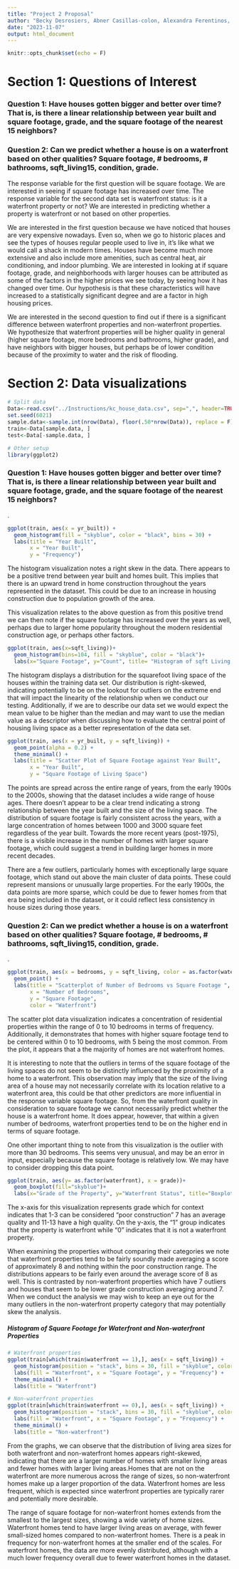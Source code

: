```yaml
---
title: "Project 2 Proposal"
author: "Becky Desrosiers, Abner Casillas-colon, Alexandra Ferentinos, John Le"
date: "2023-11-07"
output: html_document
---
```


```r
knitr::opts_chunk$set(echo = F)
```



# Section 1: Questions of Interest

### Question 1: Have houses gotten bigger and better over time? That is, is there a linear relationship between year built and square footage, grade, and the square footage of the nearest 15 neighbors?

### Question 2: Can we predict whether a house is on a waterfront based on other qualities? Square footage, # bedrooms, # bathrooms, sqft_living15, condition, grade.


The response variable for the first question will be square footage. We are interested in seeing if square footage has increased over time. The response variable for the second data set is waterfront status: is it a waterfront property or not? We are interested in predicting whether a property is waterfront or not based on other properties.


We are interested in the first question because we have noticed that houses are very expensive nowadays. Even so, when we go to historic places and see the types of houses regular people used to live in, it's like what we would call a shack in modern times. Houses have become much more extensive and also include more amenities, such as central heat, air conditioning, and indoor plumbing. We are interested in looking at if square footage, grade, and neighborhoods with larger houses can be attributed as some of the factors in the higher prices we see today, by seeing how it has changed over time. Our hypothesis is that these characteristics will have increased to a statistically significant degree and are a factor in high housing prices.


We are interested in the second question to find out if there is a significant difference between waterfront properties and non-waterfront properties. We hypothesize that waterfront properties will be higher quality in general (higher square footage, more bedrooms and bathrooms, higher grade), and have neighbors with bigger houses, but perhaps be of lower condition because of the proximity to water and the risk of flooding.

 

# Section 2: Data visualizations 

```r
# Split data
Data<-read.csv("../Instructions/kc_house_data.csv", sep=",", header=TRUE)
set.seed(6021)
sample.data<-sample.int(nrow(Data), floor(.50*nrow(Data)), replace = F)
train<-Data[sample.data, ]
test<-Data[-sample.data, ]

# Other setup
library(ggplot2)
```


### Question 1: Have houses gotten bigger and better over time? That is, is there a linear relationship between year built and square footage, grade, and the square footage of the nearest 15 neighbors?

.


```r
ggplot(train, aes(x = yr_built)) +
  geom_histogram(fill = "skyblue", color = "black", bins = 30) +
  labs(title = "Year Built",
       x = "Year Built",
       y = "Frequency")
```

The histogram visualization notes a right skew in the data. There appears to be a positive trend between year built and homes built. This implies that there is an upward trend in home construction throughout the years represented in the dataset. This could be due to an increase in housing construction due to population growth of the area.

This visualization relates to the above question as from this positive trend we can then note if the square footage has increased over the years as well, perhaps due to larger home popularity throughout the modern residential construction age, or perhaps other factors.




```r
ggplot(train, aes(x=sqft_living))+
  geom_histogram(bins=104, fill = "skyblue", color = "black")+
  labs(x="Square Footage", y="Count", title= "Histogram of sqft Living Space")
```


The histogram  displays a distribution for the squarefoot living space of the houses within the training data set. Our distribution is right-skewed, indicating potentially to be on the lookout for outliers on the extreme end that will impact the linearity of the relationship when we conduct our testing. Additionally, if we are to describe our data set we would expect the mean value to be higher than the median and may want to use the median value as a descriptor when discussing how to evaluate the central point of housing living space as a better representation of the data set.



```r
ggplot(train, aes(x = yr_built, y = sqft_living)) +
  geom_point(alpha = 0.2) + 
  theme_minimal() +
  labs(title = "Scatter Plot of Square Footage against Year Built",
       x = "Year Built",
       y = "Square Footage of Living Space")

```


The points are spread across the entire range of years, from the early 1900s to the 2000s, showing that the dataset includes a wide range of house ages. There doesn't appear to be a clear trend indicating a strong relationship between the year built and the size of the living space. The distribution of square footage is fairly consistent across the years, with a large concentration of homes between 1000 and 3000 square feet regardless of the year built. Towards the more recent years (post-1975), there is a visible increase in the number of homes with larger square footage, which could suggest a trend in building larger homes in more recent decades.

There are a few outliers, particularly homes with exceptionally large square footage, which stand out above the main cluster of data points. These could represent mansions or unusually large properties. For the early 1900s, the data points are more sparse, which could be due to fewer homes from that era being included in the dataset, or it could reflect less consistency in house sizes during those years.



### Question 2: Can we predict whether a house is on a waterfront based on other qualities? Square footage, # bedrooms, # bathrooms, sqft_living15, condition, grade.

.

```r
ggplot(train, aes(x = bedrooms, y = sqft_living, color = as.factor(waterfront))) +
  geom_point() +
  labs(title = "Scatterplot of Number of Bedrooms vs Square Footage ",
       x = "Number of Bedrooms",
       y = "Square Footage",
       color = "Waterfront")
```


The scatter plot data visualization indicates a concentration of residential properties within the range of 0 to 10 bedrooms in terms of frequency. Additionally, it demonstrates that homes with higher square footage tend to be centered within 0 to 10 bedrooms, with 5 being the most common. From the plot, it appears that a the majority of homes are not waterfront homes. 

It is interesting to note that the outliers in terms of the square footage of the living spaces do not seem to be distinctly influenced by the proximity of a home to a waterfront. This observation may imply that the size of the living area of a house may not necessarily correlate with its location relative to a waterfront area, this could be that other predictors are more influential in the response variable square footage. So, from the waterfront quality in consideration to square footage we cannot necessarily predict whether the house is a waterfront home. It does appear, however, that within a given number of bedrooms, waterfront properties tend to be on the higher end in terms of square footage.

One other important thing to note from this visualization is the outlier with more than 30 bedrooms. This seems very unusual, and may be an error in input, especially because the square footage is relatively low. We may have to consider dropping this data point.



```r
ggplot(train, aes(y= as.factor(waterfront), x = grade))+
  geom_boxplot(fill="skyblue")+
  labs(x="Grade of the Property", y="Waterfront Status", title="Boxplot of Grade for Waterfront and Non-Waterfront Properties")
```




The x-axis for this visualization represents grade which for context indicates that 1-3 can be considered "poor construction" 7 has an average quality and 11-13 have a high quality. On the y-axis, the "1" group indicates that the property is waterfront while "0" indicates that it is not a waterfront property.

When examining the properties without comparing their categories we note that waterfront properties tend to be fairly soundly made averaging a score of approximately 8 and nothing within the poor construction range. The distributions appears to be fairly even around the average score of 8 as well. This is contrasted by non-waterfront properties which have 7 outliers and houses that seem to be lower grade construction averaging around 7. When we conduct the analysis we may wish to keep an eye out for the many outliers in the non-waterfront property category that may potentially skew the analysis.



\newpage



##### Histogram of Square Footage for Waterfront and Non-waterfront Properties

```r

# Waterfront properties
ggplot(train[which(train$waterfront == 1),], aes(x = sqft_living)) +
  geom_histogram(position = "stack", bins = 30, fill = "skyblue", color = "black") +
  labs(fill = "Waterfront", x = "Square Footage", y = "Frequency") +
  theme_minimal() +
  labs(title = "Waterfront")

# Non-waterfront properties
ggplot(train[which(train$waterfront == 0),], aes(x = sqft_living)) +
  geom_histogram(position = "stack", bins = 30, fill = "skyblue", color = "black") +
  labs(fill = "Waterfront", x = "Square Footage", y = "Frequency") +
  theme_minimal() +
  labs(title = "Non-waterfront")
```


From the graphs, we can observe that the distribution of living area sizes for both waterfront and non-waterfront homes appears right-skewed, indicating that there are a larger number of homes with smaller living areas and fewer homes with larger living areas.Homes that are not on the waterfront are more numerous across the range of sizes, so non-waterfront homes make up a larger proportion of the data. Waterfront homes are less frequent, which is expected since waterfront properties are typically rarer and potentially more desirable.

The range of square footage for non-waterfront homes extends from the smallest to the largest sizes, showing a wide variety of home sizes. Waterfront homes tend to have larger living areas on average, with fewer small-sized homes compared to non-waterfront homes. There is a peak in frequency for non-waterfront homes at the smaller end of the  scales. For waterfront homes, the data are more evenly distributed, although with a much lower frequency overall due to fewer waterfront homes in the dataset.





